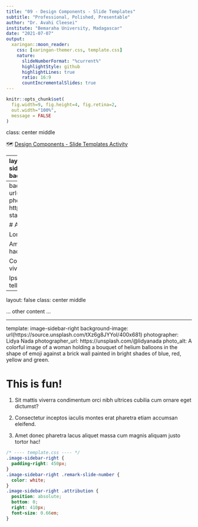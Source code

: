 ```yaml
---
title: "09 - Design Components - Slide Templates"
subtitle: "Professional, Polished, Presentable"
author: "Dr. Avahi Cleesei"
institute: "Bemaraha University, Madagascar"
date: "2021-07-07"
output:
  xaringan::moon_reader:
    css: [xaringan-themer.css, template.css]
    nature:
      slideNumberFormat: "%current%"
      highlightStyle: github
      highlightLines: true
      ratio: 16:9
      countIncrementalSlides: true
---
```


```r
knitr::opts_chunk$set(
  fig.width=9, fig.height=4, fig.retina=2, 
  out.width="100%",
  message = FALSE
)
```

class: center middle

🗺 [Design Components - Slide Templates Activity](https://presentable-user2021.netlify.app/materials/act-03/09-design-components/#slide-templates)

---
layout: true
name: image-sidebar-right
class: image-sidebar-right
background-size: 400px 681px
background-position: right

<div role="img" aria-label="Slide background shows: {{photo_alt}}"></div>

.attribution[
Photo by [{{photographer}}]({{photographer_url}})
]

<!-- see template.css chunk below -->

---
background-image: url(https://source.unsplash.com/83gB_koMuvA/400x681)
photographer: Zdeněk Macháček
photographer_url: https://unsplash.com/@zmachacek
photo_alt: A lemur standing on a tree stump, looking directly at the camera.

# Awesome Lemurs

Lorem per erat vulputate iaculis eu in dui vestibulum.

Amet fermentum sodales himenaeos nascetur lectus nunc hac nascetur auctor.

Consectetur in accumsan neque libero magna leo felis viverra!

Ipsum eros facilisi habitant habitant ultricies maecenas tellus parturient interdum potenti nisl.


---
layout: false
class: center middle

... other content ...

---
template: image-sidebar-right
background-image: url(https://source.unsplash.com/tXz6g8JYYoI/400x681)
photographer: Lidya Nada
photographer_url: https://unsplash.com/@lidyanada
photo_alt: A colorful image of a woman holding a bouquet of helium balloons in the shape of emoji against a brick wall painted in bright shades of blue, red, yellow and green.

# This is fun!

1. Sit mattis viverra condimentum orci nibh ultrices cubilia cum ornare eget dictumst?

1. Consectetur inceptos iaculis montes erat pharetra etiam accumsan eleifend.

1. Amet donec pharetra lacus aliquet massa cum magnis aliquam justo tortor hac!


```css
/* ---- template.css ---- */
.image-sidebar-right {
  padding-right: 450px;
}
.image-sidebar-right .remark-slide-number {
  color: white;
}
.image-sidebar-right .attribution {
  position: absolute;
  bottom: 0;
  right: 410px;
  font-size: 0.66em;
}
```
